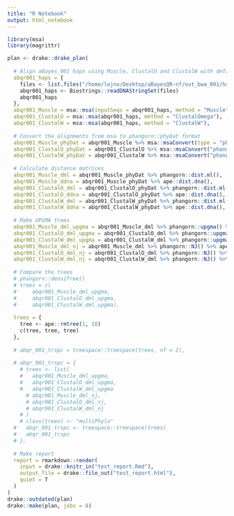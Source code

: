 ```yaml
---
title: "R Notebook"
output: html_notebook
---
```


```r
library(msa)
library(magrittr)
```


```r
plan <- drake::drake_plan(
  
  # Align aBayes_001 haps using Muscle, ClustalO and ClustalW with default settings
  abqr001_haps = {
    files <- list.files("/home/lejno/Desktop/aBayesQR-nf/out_bwa_001/haplotypes", full.names = T, pattern = "*.fasta")
    abqr001_haps <- Biostrings::readDNAStringSet(files)
    abqr001_haps
  },
  abqr001_Muscle = msa::msa(inputSeqs = abqr001_haps, method = "Muscle"),
  abqr001_ClustalO = msa::msa(abqr001_haps, method = "ClustalOmega"),
  abqr001_ClustalW = msa::msa(abqr001_haps, method = "ClustalW"),
  
  # Convert the alignments from msa to phangorn::phyDat format
  abqr001_Muscle_phyDat = abqr001_Muscle %>% msa::msaConvert(type = "phangorn::phyDat"),
  abqr001_ClustalO_phyDat = abqr001_ClustalO %>% msa::msaConvert("phangorn::phyDat"),
  abqr001_ClustalW_phyDat = abqr001_ClustalW %>% msa::msaConvert("phangorn::phyDat"),
    
  # Calculate distance matrices
  abqr001_Muscle_dml = abqr001_Muscle_phyDat %>% phangorn::dist.ml(),
  abqr001_Muscle_ddna = abqr001_Muscle_phyDat %>% ape::dist.dna(),
  abqr001_ClustalO_dml = abqr001_ClustalO_phyDat %>% phangorn::dist.ml(),
  abqr001_ClustalO_ddna = abqr001_ClustalO_phyDat %>% ape::dist.dna(),
  abqr001_ClustalW_dml = abqr001_ClustalW_phyDat %>% phangorn::dist.ml(),
  abqr001_ClustalW_ddna = abqr001_ClustalW_phyDat %>% ape::dist.dna(),
  
  # Make UPGMA trees
  abqr001_Muscle_dml_upgma = abqr001_Muscle_dml %>% phangorn::upgma() %>% ape::ladderize(),
  abqr001_ClustalO_dml_upgma = abqr001_ClustalO_dml %>% phangorn::upgma() %>% ape::ladderize(),
  abqr001_ClustalW_dml_upgma = abqr001_ClustalW_dml %>% phangorn::upgma() %>% ape::ladderize(),
  abqr001_Muscle_dml_nj = abqr001_Muscle_dml %>% phangorn::NJ() %>% ape::ladderize(),
  abqr001_ClustalO_dml_nj = abqr001_ClustalO_dml %>% phangorn::NJ() %>% ape::ladderize(),
  abqr001_ClustalW_dml_nj = abqr001_ClustalW_dml %>% phangorn::NJ() %>% ape::ladderize(),
  
  # Compare the trees
  # phangorn::densiTree()
  # trees = c(
  #     abqr001_Muscle_dml_upgma,
  #     abqr001_ClustalO_dml_upgma,
  #     abqr001_ClustalW_dml_upgma),
  
  trees = {
    tree <- ape::rmtree(1, 10)
    c(tree, tree, tree)
  },
  
  # abqr_001_trspc = treespace::treespace(trees, nf = 2),
  
  # abqr_001_trspc = {
    # trees <- list(
    #   abqr001_Muscle_dml_upgma,
    #   abqr001_ClustalO_dml_upgma,
    #   abqr001_ClustalW_dml_upgma
      # abqr001_Muscle_dml_nj,
      # abqr001_ClustalO_dml_nj,
      # abqr001_ClustalW_dml_nj
    # )
    # class(trees) <- "multiPhylo"
  #   abqr_001_trspc <- treespace::treespace(trees)
  #   abqr_001_trspc
  # },
  
  # Make report
  report = rmarkdown::render(
    input = drake::knitr_in("test_report.Rmd"),
    output_file = drake::file_out("test_report.html"),
    quiet = T
  )
)
drake::outdated(plan)
drake::make(plan, jobs = 8)
```

